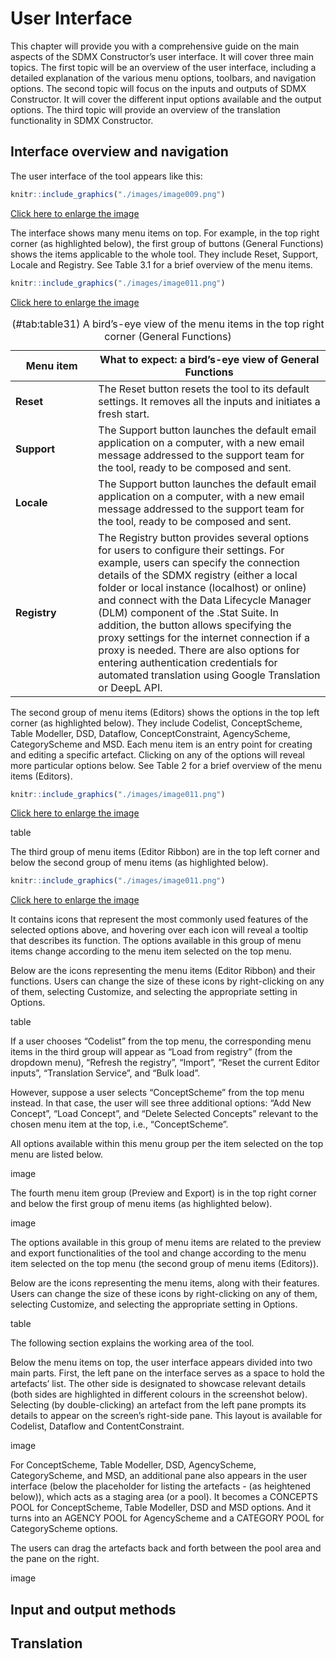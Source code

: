 # User Interface {#user-interface}

This chapter will provide you with a comprehensive guide on the main aspects of the SDMX Constructor's user interface. It will cover three main topics. The first topic will be an overview of the user interface, including a detailed explanation of the various menu options, toolbars, and navigation options. The second topic will focus on the inputs and outputs of SDMX Constructor. It will cover the different input options available and the output options. The third topic will provide an overview of the translation functionality in SDMX Constructor.

## Interface overview and navigation

The user interface of the tool appears like this:

```r
knitr::include_graphics("./images/image009.png")
```
[Click here to enlarge the image](images/image009.png)

The interface shows many menu items on top. For example, in the top right corner (as highlighted below), the first group of buttons (General Functions) shows the items applicable to the whole tool. They include Reset, Support, Locale and Registry. See Table 3.1 for a brief overview of the menu items.

```r
knitr::include_graphics("./images/image011.png")
```
[Click here to enlarge the image](images/image011.png)

| Menu item | What to expect: a bird's-eye view of General Functions                                                                                                          
|-------------------|----------------------------------------------------|
| **Reset**     | The Reset button resets the tool to its default settings. It removes all the inputs and initiates a fresh start.                                            
| **Support**   | The Support button launches the default email application on a computer, with a new email message addressed to the support team for the tool, ready to be composed and sent.                                                                                                                                                            
| **Locale**    | The Support button launches the default email application on a computer, with a new email message addressed to the support team for the tool, ready to be composed and sent.
| **Registry**  | The Registry button provides several options for users to configure their settings. For example, users can specify the connection details of the SDMX registry (either a local folder or local instance (localhost) or online) and connect with the Data Lifecycle Manager (DLM) component of the .Stat Suite. In addition, the button allows specifying the proxy settings for the internet connection if a proxy is needed. There are also options for entering authentication credentials for automated translation using Google Translation or DeepL API. 

: (#tab:table31) A bird's-eye view of the menu items in the top right corner (General Functions)

The second group of menu items (Editors) shows the options in the top left corner (as highlighted below). They include Codelist, ConceptScheme, Table Modeller, DSD, Dataflow, ConceptConstraint, AgencyScheme, CategoryScheme and MSD. Each menu item is an entry point for creating and editing a specific artefact. Clicking on any of the options will reveal more particular options below. See Table 2 for a brief overview of the menu items (Editors). 

```r
knitr::include_graphics("./images/image011.png")
```
[Click here to enlarge the image](images/image013.png)

table

The third group of menu items (Editor Ribbon) are in the top left corner and below the second group of menu items (as highlighted below). 

```r
knitr::include_graphics("./images/image011.png")
```
[Click here to enlarge the image](images/image015.png)

It contains icons that represent the most commonly used features of the selected options above, and hovering over each icon will reveal a tooltip that describes its function. The options available in this group of menu items change according to the menu item selected on the top menu. 

Below are the icons representing the menu items (Editor Ribbon) and their functions. Users can change the size of these icons by right-clicking on any of them, selecting Customize, and selecting the appropriate setting in Options.

table

If a user chooses “Codelist” from the top menu, the corresponding menu items in the third group will appear as “Load from registry” (from the dropdown menu), “Refresh the registry”, “Import”, “Reset the current Editor inputs”, “Translation Service”, and “Bulk load”. 

However, suppose a user selects “ConceptScheme” from the top menu instead. In that case, the user will see three additional options: “Add New Concept”, “Load Concept”, and “Delete Selected Concepts” relevant to the chosen menu item at the top, i.e., “ConceptScheme”.

All options available within this menu group per the item selected on the top menu are listed below.

image

The fourth menu item group (Preview and Export) is in the top right corner and below the first group of menu items (as highlighted below). 

image

The options available in this group of menu items are related to the preview and export functionalities of the tool and change according to the menu item selected on the top menu (the second group of menu items (Editors)). 

Below are the icons representing the menu items, along with their features. Users can change the size of these icons by right-clicking on any of them, selecting Customize, and selecting the appropriate setting in Options.

table

The following section explains the working area of the tool. 

Below the menu items on top, the user interface appears divided into two main parts. First, the left pane on the interface serves as a space to hold the artefacts’ list. The other side is designated to showcase relevant details (both sides are highlighted in different colours in the screenshot below). Selecting (by double-clicking) an artefact from the left pane prompts its details to appear on the screen’s right-side pane. This layout is available for Codelist, Dataflow and ContentConstraint.

image

For ConceptScheme, Table Modeller, DSD, AgencyScheme, CategoryScheme, and MSD, an additional pane also appears in the user interface (below the placeholder for listing the artefacts - (as heightened below)), which acts as a staging area (or a pool). It becomes a CONCEPTS POOL for ConceptScheme, Table Modeller, DSD and MSD options. And it turns into an AGENCY POOL for AgencyScheme and a CATEGORY POOL for CategoryScheme options. 

The users can drag the artefacts back and forth between the pool area and the pane on the right.

image


## Input and output methods

## Translation
